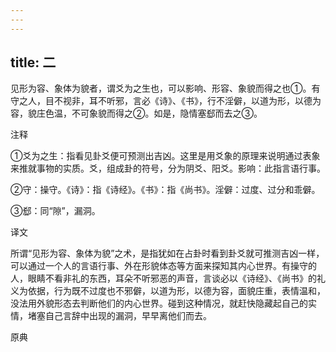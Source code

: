 ```yaml
---
---
---
```

title: 二
---



见形为容、象体为貌者，谓爻为之生也，可以影响、形容、象貌而得之也①。有守之人，目不视非，耳不听邪，言必《诗》、《书》，行不淫僻，以道为形，以德为容，貌庄色温，不可象貌而得之②。如是，隐情塞郄而去之③。

注释

①爻为之生：指看见卦爻便可预测出吉凶。这里是用爻象的原理来说明通过表象来推就事物的实质。爻，组成卦的符号，分为阴爻、阳爻。影响：此指言语行事。

②守：操守。《诗》：指《诗经》。《书》：指《尚书》。淫僻：过度、过分和乖僻。

③郄：同“隙”，漏洞。

译文

所谓“见形为容、象体为貌”之术，是指犹如在占卦时看到卦爻就可推测吉凶一样，可以通过一个人的言语行事、外在形貌体态等方面来探知其内心世界。有操守的人，眼睛不看非礼的东西，耳朵不听邪恶的声音，言谈必以《诗经》、《尚书》的礼义为依据，行为既不过度也不邪僻，以道为形，以德为容，面貌庄重，表情温和，没法用外貌形态去判断他们的内心世界。碰到这种情况，就赶快隐藏起自己的实情，堵塞自己言辞中出现的漏洞，早早离他们而去。

原典